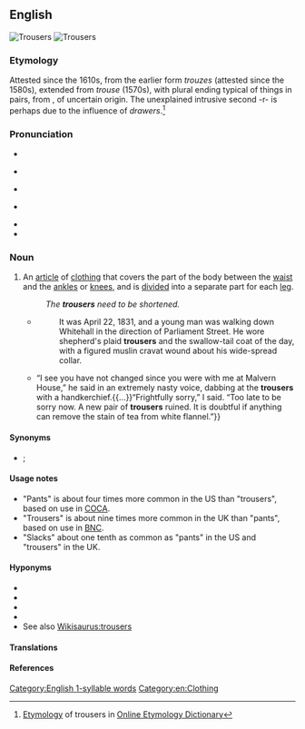 ==English==
{{wikipedia}}
[[Image:Overzeas longpocket jeans.jpg|thumb|Trousers]]
[[Image:Trousers.jpg|thumb|Trousers]]

===Etymology===
Attested since the 1610s, from the earlier form ''trouzes'' (attested since the 1580s), extended from ''trouse'' (1570s), with plural ending typical of things in pairs, from {{etyl|mga|en}} {{m|mga|triubhas||close-fitting shorts}}, of uncertain origin. The unexplained intrusive second -r- is perhaps due to the influence of ''drawers''.<ref>[http://www.etymonline.com/index.php?term=trousers Etymology] of trousers in [[:w:Online Etymology Dictionary|Online Etymology Dictionary]]</ref>

===Pronunciation===
* {{audio|En-au-trousers.ogg|Audio (AUS)|lang=en}}
* {{a|UK}} {{IPA|/ˈtɹaʊzəz/|lang=en}}
* {{audio|En-uk-trousers.ogg|Audio (UK)|lang=en}}
* {{a|US}} {{IPA|/ˈtɹaʊzɚz/|lang=en}}
* {{audio|en-us-trousers.ogg|Audio (US)|lang=en}}
* {{hyphenation|trou|sers|lang=en}}
<!-- 2 syllable words !-->
===Noun===
{{en-plural noun}}

# An [[article]] of [[clothing]] that covers the part of the body between the [[waist]] and the [[ankle]]s or [[knee]]s, and is [[divide]]d into a separate part for each [[leg]].
#: ''The '''trousers''' need to be shortened.''
#: {{ux|en|Why can women wear '''trousers''' when men can't wear skirts?}}
#* {{RQ:SWymn ChpngBrgh|I|01}}
#*: It was April 22, 1831, and a young man was walking down Whitehall in the direction of Parliament Street. He wore shepherd's plaid '''trousers''' and the swallow-tail coat of the day, with a figured muslin cravat wound about his wide-spread collar.
#* {{RQ:Wodehouse Offing|XIX|The effect the apparition had on me was to make me start violently, and we all know what happens when you start violently while holding a full cup of tea. The contents of mine flew through the air and came to rest on the '''trousers''' of Aubrey Upjohn, MA, moistening them to no little extent. Indeed, it would scarcely be distorting the facts to say that he was now not so much wearing '''trousers''' as wearing tea.{{...}}“I see you have not changed since you were with me at Malvern House,” he said in an extremely nasty voice, dabbing at the '''trousers''' with a handkerchief.{{...}}“Frightfully sorry,” I said. “Too late to be sorry now. A new pair of '''trousers''' ruined. It is doubtful if anything can remove the stain of tea from white flannel.”}}

====Synonyms====
* {{sense|article of clothing}} {{l|en|pants}} {{qualifier|mainly US}}; {{l|en|strides}} {{qualifier|Australia}}

====Usage notes====
* "Pants" is about four times more common in the US than "trousers", based on use in [[COCA]].
* "Trousers" is about nine times more common in the UK than "pants", based on use in [[BNC]].
* "Slacks" about one tenth as common as "pants" in the US and "trousers" in the UK.

====Hyponyms====
* {{l|en|jeans}}
* {{l|en|pantaloons}}
* {{l|en|shorts}}
* {{l|en|slacks}}
* See also [[Wikisaurus:trousers]]

====Translations====
{{trans-see|article of clothing for the lower body|pants}}

====References====
<references/>

[[Category:English 1-syllable words]]

[[Category:en:Clothing]]